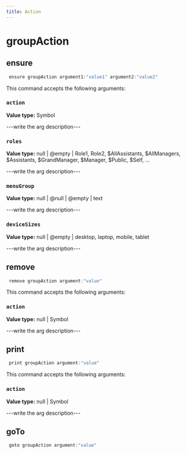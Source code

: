 ```yaml
---
title: Action
---
```


# groupAction

## ensure

```js filename="Terminal" copy
 ensure groupAction argument1:"value1" argument2:"value2"
```

This command accepts the following arguments:

### `action`
**Value type:** Symbol

---write the arg description---

### `roles`
**Value type:** null | @empty | Role1, Role2, $AllAssistants, $AllManagers, $Assistants, $GrandManager, $Manager, $Public, $Self, ...

---write the arg description---

### `menuGroup`
**Value type:** null | @null | @empty | text

---write the arg description---

### `deviceSizes`
**Value type:** null | @empty | desktop, laptop, mobile, tablet

---write the arg description---


## remove

```js filename="Terminal" copy
 remove groupAction argument:"value"
```

This command accepts the following arguments:

### `action`
**Value type:** null | Symbol

---write the arg description---


## print

```js filename="Terminal" copy
 print groupAction argument:"value"
```

This command accepts the following arguments:

### `action`
**Value type:** null | Symbol

---write the arg description---


## goTo


```js filename="Terminal" copy
 goto groupAction argument:"value"
```

